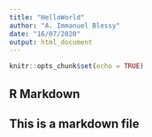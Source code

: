 ```yaml
---
title: "HelloWorld"
author: "A. Immanuel Blessy"
date: "16/07/2020"
output: html_document
---
```


```r
knitr::opts_chunk$set(echo = TRUE)
```

## R Markdown

## This is a markdown file